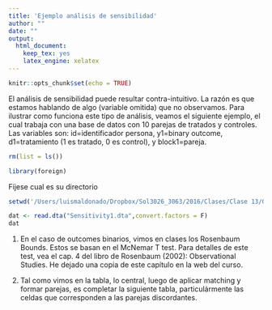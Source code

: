 ```yaml
---
title: 'Ejemplo análisis de sensibilidad'
author: ""
date: ""
output: 
  html_document:
    keep_tex: yes
    latex_engine: xelatex
---
```


```r
knitr::opts_chunk$set(echo = TRUE)
```

<style>

table, td, th {
  border: none;
  padding-left: 1em;
  padding-right: 1em;
  min-width: 50%;
  margin-left: auto;
  margin-right: auto;
  margin-top: 1em;
  margin-bottom: 1em;
}

</style>

El análisis de sensibilidad puede resultar contra-intuitivo. La razón es que estamos hablando de algo (variable omitida) que no observamos. Para ilustrar como funciona este tipo de análisis, veamos el siguiente ejemplo, el cual trabaja con una base de datos con 10 parejas de tratados y controles. Las variables son: id=identificador persona, y1=binary outcome, d1=tratamiento (1 es tratado, 0 es control), y block1=pareja.

```r
rm(list = ls())

library(foreign)
```
Fíjese cual es su directorio

```r
setwd('/Users/luismaldonado/Dropbox/Sol3026_3063/2016/Clases/Clase 13/Guia Sensibilidad')

dat <- read.dta("Sensitivity1.dta",convert.factors = F)
dat
```

1. En el caso de outcomes binarios, vimos en clases los Rosenbaum Bounds. Estos se basan en el McNemar T test. Para detalles de este test, vea el cap. 4 del libro de Rosenbaum (2002): Observational Studies. He dejado una copia de este capítulo en la web del curso.

2. Tal como vimos en la tabla, lo central, luego de aplicar matching y formar parejas, es completar la siguiente tabla, particulármente las celdas que corresponden a las parejas discordantes.



